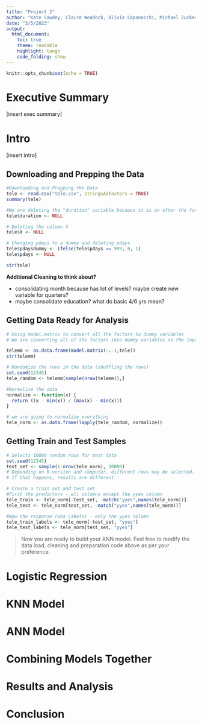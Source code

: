 ```yaml
---
title: "Project 2"
author: "Kate Sawdey, Claire Weadock, Olivia Caponecchi, Michael Zuckerman, Anna Dolce, Rubens Mondi"
date: "3/5/2023"
output:
  html_document:
    toc: true
    theme: readable
    highlight: tango
    code_folding: show
---
```


```r
knitr::opts_chunk$set(echo = TRUE)
```

# Executive Summary

[insert exec summary]

# Intro

[insert intro]

## Downloading and Prepping the Data

```r
#Downloading and Prepping the Data
tele <- read.csv("tele.csv", stringsAsFactors = TRUE)
summary(tele)

#We are deleting the "duration" variable because it is an after the fact measurement. We only should be using variables that we know before the call
tele$duration <- NULL

# Deleting the column X
tele$X <- NULL

# Changing pdays to a dummy and deleting pdays
tele$pdaysdummy <- ifelse(tele$pdays == 999, 0, 1)
tele$pdays <- NULL

str(tele)
```

**Additional Cleaning to think about?**

- consolidating month because has lot of levels? maybe create new variable for quarters?
- maybe consolidate education? what do basic 4/6 yrs mean?


## Getting Data Ready for Analysis

```r
# Using model.matrix to convert all the factors to dummy variables
# We are converting all of the factors into dummy variables as the input into knn has to be numeric

telemm <- as.data.frame(model.matrix(~.-1,tele))
str(telemm)

# Randomize the rows in the data (shuffling the rows)
set.seed(12345)
tele_random <- telemm[sample(nrow(telemm)),]

#Normalize the data
normalize <- function(x) {
  return ((x - min(x)) / (max(x) - min(x)))
}

# we are going to normalize everything 
tele_norm <- as.data.frame(lapply(tele_random, normalize))
```


## Getting Train and Test Samples

```r
# Selects 10000 random rows for test data
set.seed(12345)
test_set <- sample(1:nrow(tele_norm), 10000) 
# Depending on R-version and computer, different rows may be selected. 
# If that happens, results are different. 

# Create a train set and test set
#First the predictors - all columns except the yyes column
tele_train <- tele_norm[-test_set, -match("yyes",names(tele_norm))]
tele_test <- tele_norm[test_set, -match("yyes",names(tele_norm))]

#Now the response (aka Labels) - only the yyes column
tele_train_labels <- tele_norm[-test_set, "yyes"]
tele_test_labels <- tele_norm[test_set, "yyes"]

```

> Now you are ready to build your ANN model. Feel free to modify the data load, cleaning and preparation code above as per your preference.


# Logistic Regression


# KNN Model


# ANN Model


# Combining Models Together


# Results and Analysis


# Conclusion